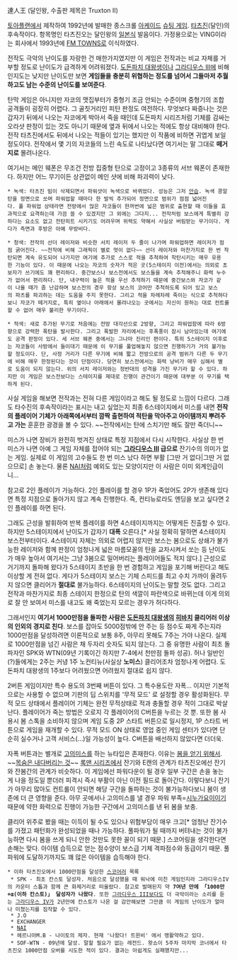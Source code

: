 達人王 (달인왕, 수출판 제목은 Truxton II)

[[토아플랜]]에서 제작하여 1992년에 발매한 종스크롤 [[아케이드]] [[슈팅 게임]]. [[타수진|타츠진]](달인)의 후속작이다. 항목명인 타츠진오는 달인왕의 [[일본]]식 발음이다. 가정용으로는 VING이라는 회사에서 1993년에 [[FM TOWNS]]로 이식하였다.

전작도 극악의 난이도를 자랑한 건 매한가지였지만 이 게임은 전작과는 비교 자체를 거부할 정도로 난이도가 급격하게 어려워졌다. [[도돈파치 대왕생]]이나 [[그라디우스 III]]에 비해 인지도는 낮지만 난이도만 보면 '''게임들을 충분히 위협하는 정도를 넘어서 그들마저 추월하고도 남는 수준의 난이도를 보여준다'''.

탄막 게임은 아니지만 자코의 맷집부터가 중형기 조금 안되는 수준이며 중형기의 조합 공격들이 굉장히 어렵다. 그 골칫거리인 피탄 판정도 여전하다. 무엇보다 짜증나는 것은 갑자기 뒤에서 나오는 자코에게 박아서 죽을 때인데 도돈파치 시리즈처럼 기체를 감싸는 오라샷 판정이 있는 것도 아니기 때문에 옆과 뒤에서 나오는 적에도 항상 대비해야 한다. 전작 타츠진에서도 뒤에서 나오는 적들이 있기는 했지만 이 작품에 비하면 귀엽게 보일 정도이다. 전작에서 몇 기의 자코들의 느린 속도로 나타났다면 여기서는 말 그대로 '''떼거지로''' 몰려나온다.

여기서는 메인 웨폰은 무조건 전방 집중형 탄으로 고정이고 3종류의 서브 웨폰이 존재한다. 하지만 어느 무기이든 상관없이 메인 샷에 비해 파괴력이 낮다.

 * 녹색: 타츠진 빔이 삭제되면서 파워샷이 녹색으로 바뀌었다. 성능은 그저 [[안습]]. 녹색 콩알탄을 정면으로 쏘며 파워업할 때마다 한 발씩 추가되어 정면으로 범위가 점점 넓어진다. 풀 파워업 상태라면 전방에서 많은 자코들이 한꺼번에 넓은 범위로 출현할 때 이들을 효과적으로 요격하는데 가끔 쓸 수 있겠지만 그 외에는 그다지... 전작처럼 보스에게 특별히 강하다는 요소도 없고 전탄히트 시키기도 어려우며 위력도 약해서 사실상 버림받는 무기이다. 게다가 측면과 후방은 아예 무방비다. 

 * 청색: 전작의 선더 레이저와 비슷한 서치 레이저 두 줄이 나가며 파워업하면 레이저가 점점 굵어진다. ~~전작에 비해 그래픽이 별로 멋이 없다~~ 선더 레이저와 마찬가지로 한 번 착탄되면 계속 유도되어 나가지만 여기에 추가로 스스로 적을 추척하여 착탄시키는 매우 유용한 기능이 있다. 이 때문에 나오는 자코의 숫자가 적은 곳(5스테이지 이전)에서는 의외로 초보자가 쓰기에도 꽤 편리하다. 중간보스나 보스전에서도 보스들을 계속 추적해주니 화력 누수가 없어서 편리하다. 단, 내구력이 높은 적을 우선 추적하기 때문에 중간보스와 자코가 같이 나올 때가 좀 난감하며 보스전의 경우 항상 보스의 코어만 추척하도록 되어 있고 보스의 파츠를 파괴하는 데는 도움을 주지 못한다. 그리고 적을 차례차례 죽이는 식으로 추척하다보니 자코가 떼거지로, 특히 옆이나 아래에서 몰려나오는 곳에서는 자신이 원하는 대로 컨트롤할 수 없어 매우 불리한 무기이다.

 * 적색: 새로 추가된 무기로 처음에는 전방 대각선으로 2방향, 그리고 파워업함에 따라 6방향으로 강력한 폭탄을 발사한다. 그리고 폭발한 자리에서는 후폭풍이 잠시 남아있는데 여기에도 공격 판정이 있다. 세 서브 웨폰 중에서는 그나마 진리인 편이다. 특히 5스테이지 이후로는 자코들이 사방에서 들이대기 때문에 이 무기를 풀업해놓지 않으면 진행하기가 거의 불가능할 정도이다. 단, 사정 거리가 다른 무기에 비해 짧고 전방으로의 공격 범위가 다른 두 무기에 비해 매우 한정된다는 것이 단점이다. 당연히 보스전에서는 화력 낭비가 매우 심해서 별로 도움이 되지 않는다. 위의 서치 레이저와는 정반대의 성격을 가진 무기라 할 수 있다. 하지만 이 게임은 보스전보다는 스테이지를 제대로 진행이 관건이기 때문에 대부분 이 무기를 택하게 된다.

사실 게임을 해보면 전작과는 전혀 다른 게임이라고 해도 될 정도로 느낌이 다르다. 그래도 타수진의 후속작이라는 표시는 내고 싶었는지 최종 6스테이지에서 미스를 내면 '''전작의 플레이어 기체가 아래쪽에서부터 깜짝 출현하여 적탄을 막아주고 아이템까지 뿌려주고 가는''' 훈훈한 광경을 볼 수 있다. ~~전작에서는 탄에 스치기만 해도 잘만 죽더니~~

미스가 나면 장비가 완전히 벗겨진 상태로 특정 지점에서 다시 시작한다. 사실상 한 번 미스가 나면 아예 그 게임 자체를 접어야 되는 '''[[그라디우스 III]] 급으로''' 잔기수의 의미가 없는 게임. 실제로 이 게임의 고수들도 한 번 미스 났다 하면 부활 [그딴 거 없다|그딴 거 없으므로] 손 놓는다. 물론 [[나이토(스코어러)|NAI]]처럼 예외도 있는 모양이지만 이 사람은 이미 외계인급이니...

참고로 2인 플레이가 가능하다. 2인 플레이를 할 경우 1P가 죽었어도 2P가 생존해 있다면 특정 지점으로 돌아가지 않고 계속 진행한다. 즉, 컨티뉴로라도 엔딩을 보고 싶다면 2인 플레이를 하면 된다. 

그래도 근성을 발휘하여 반복 플레이를 하면 4스테이지까지는 어떻게든 진출할 수 있다. 하지만 5스테이지에서 난이도가 갑자기 '''대폭''' 오른다.[* 사실 정확히 말하면 4스테이지 보스전부터이다. 4스테이지 자체는 의외로 어렵지 않지만 보스는 봄으로도 상쇄가 불가능한 레이저와 함께 판정이 엄청나게 넓은 마름모꼴의 탄을 교차시켜서 쏘는 등 난이도가 매우 높아서 여기서는 그냥 3봄으로 밀어버리는 플레이어들도 적지 않다.] 근성으로 거기까지 돌파해 왔다가 5스테이지 초반을 한 번 경험하고 게임을 포기해 버린다고 해도 이상할 게 전혀 없다. 게다가 5스테이지 보스는 기체 스피드를 최고 수치 가까이 올려두지 않으면 클리어가 '''절대로''' 불가능하다. 6스테이지의 난이도는 말할 것도 없다. 그리고 전작과 마찬가지로 최종 스테이지 한정으로 탄의 색깔이 파란색으로 바뀌는데 이게 의외로 잘 안 보여서 미스를 내고도 왜 죽었는지 모르는 경우가 허다하다.

그래서인지 '''여기서 1000만점을 돌파한 사람은 [[도돈파치 대왕생]]의 [[히바치(돈파치 시리즈)|히바치]] 클리어러 이상의 인외의 경지로 친다'''. 보스를 잡아도 5000점밖에 안 주는 등 점수도 짜게 주는지라 1000만점을 달성하려면 이론적으로 보통 8주, 아무리 못해도 7주는 가야 나온다. 실제로 1000만점을 넘긴 사람은 채 두자리 숫자도 되지 않는다. 그 중 유명한 사람이 최초 돌파자인 SPK와 WTN(09년 기록이긴 하지만 7-4에서 천만점 돌파 성공). 허나 일반인(?)들에게는 2주는 커녕 1주 노컨티뉴(사실상 '''노미스''') 클리어조차 엄청나게 어렵다. 도돈파치 대왕생의 1주보다 어려웠으면 어려웠지 절대로 쉽지 않다.

2버튼 게임이지만 특수 용도의 3번째 버튼이 있다. 그 특수용도란 자폭... 이지만 기본적으로는 사용할 수 없으며 기판의 딥 스위치를 '무적 모드' 로 설정할 경우 활성화된다. 무적 모드 상태에서 플레이어 기체는 완전 무적상태로 적과 충돌할 경우 적이 그대로 박살난다. 플레이어가 죽는 방법은 오로지 각 플레이어의 C버튼을 누르는 것 뿐. 또한 봄 사용시 봄 스톡을 소비하지 않으며 게임 도중 2P 스타트 버튼으로 일시정지, 1P 스타트 버튼으로 게임을 재개할 수 있다. 무적 모드 ON 상태로 영업 중인 게임 센터가 있다면 단순히 실수거나 고객 서비스(...)일 가능성이 높다. C버튼을 배선하지 않았다면 더더욱.

자폭 버튼과는 별개로 [[고의미스]]를 하는 뉴타입은 존재한다. 이유는 [http://youtu.be/WMy9Pj1gfPY?t=7m33s 봄을 얻기 위해서]. ~~[[목숨은 내다버리는 것]]~~ [[록맨 시리즈]]에서 잔기와 E캔의 관계가 타츠진오에선 잔기와 잔봄간의 관계가 비슷하다. 이 게임에선 파워다운이 될 경우 일부 구간은 손을 놓는 게 나을 정도일 뿐더러 피격시 즉시 부활이 아닌 이전 필드로 돌아간다. 이렇다보니 잔기가 아무리 많아도 컨트롤이 안되면 해당 구간을 돌파하는 것이 불가능하다보니 봄이 생존에 더 큰 영향을 준다. 아무 곳에서나 고의미스를 낼 경우 파워 부족=[[시누가요이]]이기 때문에 약한 화력으로 진행이 가능한 구간에서 고의미스를 낸 뒤 봄을 보충.

클리어 위주로 봤을 때는 이득이 될 수도 있으나 위험부담이 매우 크고[* 엄청난 잔기수를 가졌고 패턴화가 완성되었을 때나 가능하다. 풀파워가 될 때까지 버텨내는 것이 불가능하면 다시 봄을 쓰게 되니 안한 것만도 못한 꼴이 되기 때문.] 스코어링을 생각한다면 손해는 맞다. 아이템 습득으로 얻는 점수양이 보스급 기체 격파점수와 동급이기 때문. 풀파워에 도달하기까지도 꽤 많은 아이템을 습득해야 한다.

 * 이하 타츠진오에서 1000만점을 달성한 [[스코어러]] 목록
  * SPK - 최초 칸스토 달성자. 처음으로 달성했을 때 워낙에 미친 게임인지라 그라디우스IV의 카운터 스톱과 함께 큰 화제거리로 떠올랐다. 참고로 발매된지 약 '''7여년 만에 「1000만+α(이하 칸스토)」 달성자가 나왔다'''. 또한 [[그라디우스 III]]보다도 더 극악이라는 소리를 듣는 [[그라디우스 IV]]가 2년만에 칸스토가 나온 걸 감안해보면 그만큼 이 게임의 난이도가 얼마나 미쳤는지를 짐작할 수 있다.
  * J.O
  * EXCHANGER
  * [[나이토(스코어러)|NAI]]
  * 헤르니아M.B - 나이토의 제자. 현재 '나왔다! 트윈비' 에서 맹활약하고 있다.
  * SOF-WTN - 09년에 달성. 말할 필요가 없는 레전드. 왓쇼이 5주차 마지막 코너에서 타츠진오 1000만점 오버를 시도한 적이 있다. 결과는 아쉽게도 실패했지만...
